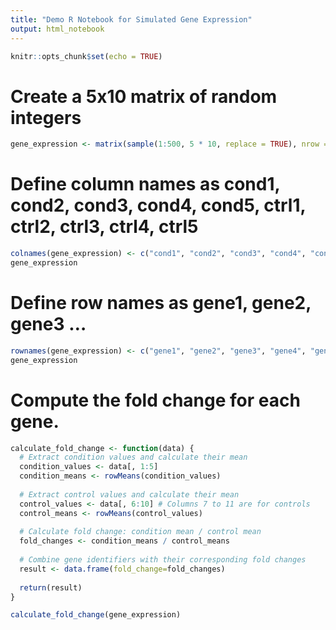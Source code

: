 ```yaml
---
title: "Demo R Notebook for Simulated Gene Expression"
output: html_notebook
---
```

```r
knitr::opts_chunk$set(echo = TRUE)
```

# Create a 5x10 matrix of random integers
```r
gene_expression <- matrix(sample(1:500, 5 * 10, replace = TRUE), nrow = 5)
```

# Define column names as cond1, cond2, cond3, cond4, cond5, ctrl1, ctrl2, ctrl3, ctrl4, ctrl5
```r
colnames(gene_expression) <- c("cond1", "cond2", "cond3", "cond4", "cond5", "ctrl1", "ctrl2", "ctrl3", "ctrl4", "ctrl5")
gene_expression
```

# Define row names as gene1, gene2, gene3 ...
```r
rownames(gene_expression) <- c("gene1", "gene2", "gene3", "gene4", "gene5")
gene_expression
```

# Compute the fold change for each gene.
```r
calculate_fold_change <- function(data) {
  # Extract condition values and calculate their mean
  condition_values <- data[, 1:5] 
  condition_means <- rowMeans(condition_values)
  
  # Extract control values and calculate their mean
  control_values <- data[, 6:10] # Columns 7 to 11 are for controls
  control_means <- rowMeans(control_values)
  
  # Calculate fold change: condition mean / control mean
  fold_changes <- condition_means / control_means
  
  # Combine gene identifiers with their corresponding fold changes
  result <- data.frame(fold_change=fold_changes)
  
  return(result)
}

calculate_fold_change(gene_expression)
```

